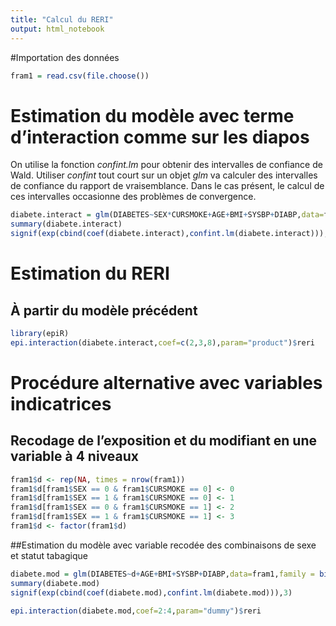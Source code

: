 ```yaml
---
title: "Calcul du RERI"
output: html_notebook
---
```

#Importation des données

```r
fram1 = read.csv(file.choose())
```
# Estimation du modèle avec terme d'interaction comme sur les diapos
On utilise la fonction *confint.lm* pour obtenir des intervalles de confiance de Wald. Utiliser *confint* tout court sur un objet *glm* va calculer des intervalles de confiance du rapport de vraisemblance. Dans le cas présent, le calcul de ces intervalles occasionne des problèmes de convergence.
```r
diabete.interact = glm(DIABETES~SEX*CURSMOKE+AGE+BMI+SYSBP+DIABP,data=fram1,family = binomial(link=log))
summary(diabete.interact)
signif(exp(cbind(coef(diabete.interact),confint.lm(diabete.interact))),3)
```
# Estimation du RERI

## À partir du modèle précédent
```r
library(epiR)
epi.interaction(diabete.interact,coef=c(2,3,8),param="product")$reri
```

# Procédure alternative avec variables indicatrices

## Recodage de l'exposition et du modifiant en une variable à 4 niveaux
```r
fram1$d <- rep(NA, times = nrow(fram1))
fram1$d[fram1$SEX == 0 & fram1$CURSMOKE == 0] <- 0
fram1$d[fram1$SEX == 1 & fram1$CURSMOKE == 0] <- 1
fram1$d[fram1$SEX == 0 & fram1$CURSMOKE == 1] <- 2
fram1$d[fram1$SEX == 1 & fram1$CURSMOKE == 1] <- 3
fram1$d <- factor(fram1$d)
```
##Estimation du modèle avec variable recodée des combinaisons de sexe et statut tabagique
```r
diabete.mod = glm(DIABETES~d+AGE+BMI+SYSBP+DIABP,data=fram1,family = binomial(link=log))
summary(diabete.mod)
signif(exp(cbind(coef(diabete.mod),confint.lm(diabete.mod))),3)
```
```r
epi.interaction(diabete.mod,coef=2:4,param="dummy")$reri
```


